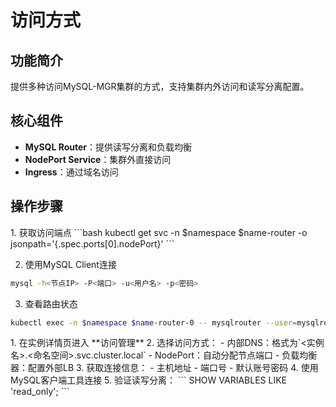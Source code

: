 # 访问方式

## 功能简介
提供多种访问MySQL-MGR集群的方式，支持集群内外访问和读写分离配置。

## 核心组件
- **MySQL Router**：提供读写分离和负载均衡
- **NodePort Service**：集群外直接访问
- **Ingress**：通过域名访问

## 操作步骤
<Tabs>
<Tab label="命令行操作">
1. 获取访问端点
```bash
kubectl get svc -n $namespace $name-router -o jsonpath='{.spec.ports[0].nodePort}'
```

2. 使用MySQL Client连接
```bash
mysql -h<节点IP> -P<端口> -u<用户名> -p<密码>
```

3. 查看路由状态
```bash
kubectl exec -n $namespace $name-router-0 -- mysqlrouter --user=mysqlrouter status
```
</Tab>

<Tab label="界面操作">
1. 在实例详情页进入 **访问管理**
2. 选择访问方式：
   - 内部DNS：格式为`<实例名>.<命名空间>.svc.cluster.local`
   - NodePort：自动分配节点端口
   - 负载均衡器：配置外部LB
3. 获取连接信息：
   - 主机地址
   - 端口号
   - 默认账号密码
4. 使用MySQL客户端工具连接
5. 验证读写分离：
   ```
   SHOW VARIABLES LIKE 'read_only';
   ```
</Tab>
</Tabs>

